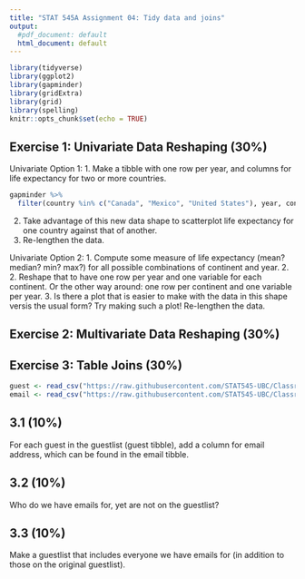 ```yaml
---
title: "STAT 545A Assignment 04: Tidy data and joins"
output:
  #pdf_document: default
  html_document: default
---
```


```r
library(tidyverse)
library(ggplot2)
library(gapminder)
library(gridExtra)
library(grid)
library(spelling)
knitr::opts_chunk$set(echo = TRUE)
```

## Exercise 1: Univariate Data Reshaping (30%)

Univariate Option 1:
1. Make a tibble with one row per year, and columns for life expectancy for two or more countries.
```r
gapminder %>%
  filter(country %in% c("Canada", "Mexico", "United States"), year, continent, lifeExp) #%>%
```


2. Take advantage of this new data shape to scatterplot life expectancy for one country against that of another.
3. Re-lengthen the data.

Univariate Option 2:
1. Compute some measure of life expectancy (mean? median? min? max?) for all possible combinations of continent and year. 2. 2. Reshape that to have one row per year and one variable for each continent. Or the other way around: one row per continent and one variable per year.
3. Is there a plot that is easier to make with the data in this shape versis the usual form? Try making such a plot!
Re-lengthen the data.

## Exercise 2: Multivariate Data Reshaping (30%)


## Exercise 3: Table Joins (30%)

```r
guest <- read_csv("https://raw.githubusercontent.com/STAT545-UBC/Classroom/master/data/wedding/attend.csv")
email <- read_csv("https://raw.githubusercontent.com/STAT545-UBC/Classroom/master/data/wedding/emails.csv")
```


## 3.1 (10%)
For each guest in the guestlist (guest tibble), add a column for email address, which can be found in the email tibble.



## 3.2 (10%)
Who do we have emails for, yet are not on the guestlist?


## 3.3 (10%)
Make a guestlist that includes everyone we have emails for (in addition to those on the original guestlist).


















